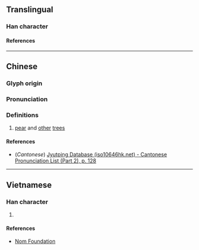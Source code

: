 {{character info/new}}
==Translingual==

===Han character===
{{Han char|rn=75|rad=木|as=07|sn=11|four=|canj=EHD|ids=⿱沙木}}

====References====
{{Han ref|kx=0526.230|dkj=14798|dj=0915.160|hdz=21220.040|uh=686C}}

----

==Chinese==
{{zh-forms}}

===Glyph origin===
{{Han etym}}

===Pronunciation===
{{zh-pron
|m=shā
|c=saa1
|mc=y
|oc=y
|ma=
|cat=n
}}

===Definitions===
{{zh-hanzi}}

# [[pear]] and [[other]] [[tree]]s

====References====
* (''Cantonese'') [http://www.iso10646hk.net/jp/document/download.jsp Jyutping Database (iso10646hk.net) - Cantonese Pronunciation List (Part 2), p. 128]

----

==Vietnamese==

===Han character===
{{vi-readings|rs=木07|reading=sa}}

# {{rfdef|vi|sort=木07}}

====References====
* [http://nomfoundation.org/common/nom_details.php?codepoint=686c Nom Foundation]